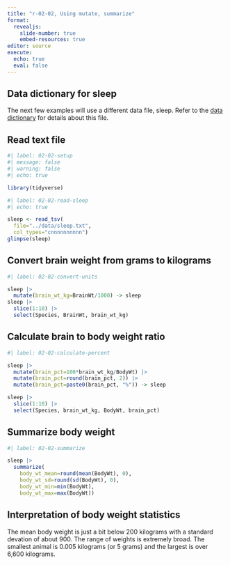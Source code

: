 ```yaml
---
title: "r-02-02, Using mutate, summarize"
format: 
  revealjs:
    slide-number: true
    embed-resources: true
editor: source
execute:
  echo: true
  eval: false
---
```


## Data dictionary for sleep

The next few examples will use a different data file, sleep. Refer to the [data dictionary][ref21] for details about this file.

[ref21]: https://github.com/pmean/data/blob/main/files/sleep.yaml

## Read text file

```r
#| label: 02-02-setup
#| message: false
#| warning: false
#| echo: true

library(tidyverse)
```

```r
#| label: 02-02-read-sleep
#| echo: true

sleep <- read_tsv(
  file="../data/sleep.txt",
  col_types="cnnnnnnnnnn")
glimpse(sleep)
```

## Convert brain weight from grams to kilograms

```r
#| label: 02-02-convert-units

sleep |>
  mutate(brain_wt_kg=BrainWt/1000) -> sleep
sleep |>
  slice(1:10) |>
  select(Species, BrainWt, brain_wt_kg)
```

## Calculate brain to body weight ratio

```r
#| label: 02-02-calculate-percent

sleep |>
  mutate(brain_pct=100*brain_wt_kg/BodyWt) |>
  mutate(brain_pct=round(brain_pct, 2)) |>
  mutate(brain_pct=paste0(brain_pct, "%")) -> sleep

sleep |>
  slice(1:10) |>
  select(Species, brain_wt_kg, BodyWt, brain_pct)
```

## Summarize body weight

```r
#| label: 02-02-summarize

sleep |>
  summarize(
    body_wt_mean=round(mean(BodyWt), 0),
    body_wt_sd=round(sd(BodyWt), 0),
    body_wt_min=min(BodyWt),
    body_wt_max=max(BodyWt))
```

## Interpretation of body weight statistics

The mean body weight is just a bit below 200 kilograms with a standard devation of about 900. The range of weights is extremely broad. The smallest animal is 0.005 kilograms (or 5 grams) and the largest is over 6,600 kilograms.

